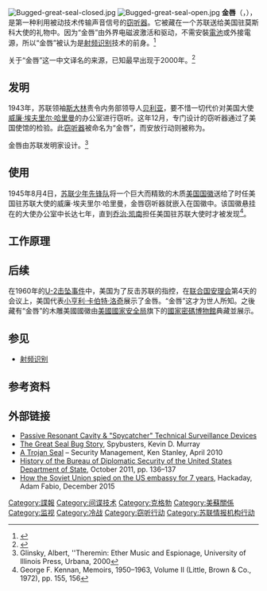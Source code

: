 [[File:Bugged-great-seal-closed.jpg|right]]
[[File:Bugged-great-seal-open.jpg|right]]
'''金唇'''（{{lang-en|'''The Thing'''}}，{{lang-ru|'''Эндовибратор'''}}），是第一种利用被动技术传输声音信号的[[窃听器|窃听器]]。它被藏在一个苏联送给美国驻莫斯科大使的礼物中。因为“金唇”由外界电磁波激活和驱动，不需安裝[[電池|電池]]或外接電源，所以“金唇”被认为是[[射频识别|射频识别]]技术的前身。<ref>{{cite book |author= |title=Hacking Exposed Linux: Linux Security Secrets & Solutions |url=https://archive.org/details/hackingexposedli00isec_223|publisher=McGraw-Hill Osborne Media |edition=third |year=2008 |page=[https://archive.org/details/hackingexposedli00isec_223/page/n628 298] |isbn=978-0-07-226257-5}}</ref>

关于“金唇”这一中文译名的来源，已知最早出现于2000年。<ref>{{cite news |language = 中文 |author = 高原 |coauthors =  |url = http://www.people.com.cn/GB/channel2/702/20000601/85205.html |title = “金唇”窃听器，送走美国机密（谍海钩沉） |publisher = 环球时报 |pages = 第五版 |date = 2000年5月30日 |accessdate = 2000年6月1日}}</ref>

==发明==
1943年，苏联领袖[[斯大林|斯大林]]责令内务部领导人[[贝利亚|贝利亚]]，要不惜一切代价对美国大使[[威廉·埃夫里尔·哈里曼|威廉·埃夫里尔·哈里曼]]的办公室进行窃听。这年12月，专门设计的窃听器通过了美国使馆的检验。此[[窃听器|窃听器]]被命名为“金唇”，而安放行动则被称为{{Fact|“金唇行动”|time=2017-01-09T13:11:17+00:00}}。

金唇由苏联发明家{{tsl|en|Léon Theremin|李昂·特雷門}}设计。<ref>Glinsky, Albert, ''Theremin: Ether Music and Espionage, University of Illinois Press, Urbana, 2000</ref>

==使用==
1945年8月4日，[[弗拉基米尔·列宁全联盟先锋组织|苏联少年先锋队]]将一个巨大而精致的木质[[美国国徽|美国国徽]]送给了时任美国驻苏联大使的威廉·埃夫里尔·哈里曼，金唇窃听器就嵌入在国徽中。该国徽悬挂在{{le|美国驻苏联大使馆|Spaso House}}的大使办公室中长达七年，直到[[乔治·凯南|乔治·凯南]]担任美国驻苏联大使时才被发现<ref>George F. Kennan, Memoirs, 1950–1963, Volume II (Little, Brown & Co., 1972), pp. 155, 156</ref>。

==工作原理==

== 后续 ==
在1960年的[[1960年U-2擊墜事件|U-2击坠事件]]中，美国为了反击苏联的指控，在[[联合国安全理事会|联合国安理会]]第4天的会议上，美国代表[[小亨利·卡伯特·洛奇|小亨利·卡伯特·洛奇]]展示了金唇。“金唇”这才为世人所知。之後藏有“金唇”的木雕美國國徽由[[美國國家安全局|美國國家安全局]]旗下的[[國家密碼博物館|國家密碼博物館]]典藏並展示。

==参见==
*[[射频识别|射频识别]]

==参考资料==
{{Reflist}}

==外部链接==
* [https://web.archive.org/web/20150218065832/http://servv89pn0aj.sn.sourcedns.com/%7Egbpprorg/mil/cavity/index.html Passive Resonant Cavity & "Spycatcher" Technical Surveillance Devices]
* [http://www.spybusters.com/Great_Seal_Bug.html The Great Seal Bug Story], Spybusters, Kevin D. Murray
* [https://sm.asisonline.org/Pages/a-trojan-seal-006971.aspx A Trojan Seal] – Security Management, Ken Stanley, April 2010
* [http://www.state.gov/documents/organization/176589.pdf History of the Bureau of Diplomatic Security of the United States Department of State], October 2011, pp. 136–137
* [http://hackaday.com/2015/12/08/theremins-bug/ How the Soviet Union spied on the US embassy for 7 years], Hackaday, Adam Fabio, December 2015

[[Category:諜報|Category:諜報]]
[[Category:间谍技术|Category:间谍技术]]
[[Category:克格勃|Category:克格勃]]
[[Category:美蘇關係|Category:美蘇關係]]
[[Category:监视|Category:监视]]
[[Category:冷战|Category:冷战]]
[[Category:窃听行动|Category:窃听行动]]
[[Category:苏联情报机构行动|Category:苏联情报机构行动]]